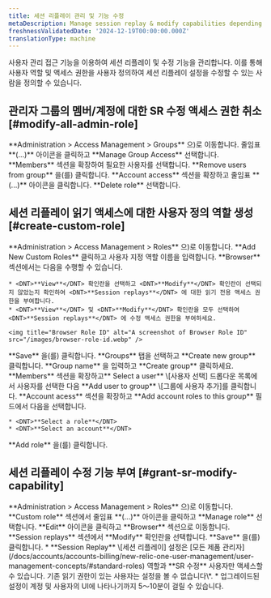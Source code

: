 ```yaml
---
title: 세션 리플레이 관리 및 기능 수정
metaDescription: Manage session replay & modify capabilities depending on the role
freshnessValidatedDate: '2024-12-19T00:00:00.000Z'
translationType: machine
---
```


사용자 관리 접근 기능을 이용하여 세션 리플레이 및 수정 기능을 관리합니다. 이를 통해 사용자 역할 및 액세스 권한을 사용자 정의하여 세션 리플레이 설정을 수정할 수 있는 사람을 정의할 수 있습니다.

## 관리자 그룹의 멤버/계정에 대한 SR 수정 액세스 권한 취소 [#modify-all-admin-role]

<Steps>
  <Step>
    <DNT>**Administration &gt; Access Management &gt; Groups**</DNT> 으)로 이동합니다.
  </Step>

  <Step>
    줄임표 **(...)** 아이콘을 클릭하고 <DNT>**Manage Group Access**</DNT> 선택합니다.
  </Step>

  <Step>
    <DNT>**Members**</DNT> 섹션을 확장하여 필요한 사용자를 선택합니다.
  </Step>

  <Step>
    <DNT>**Remove users from group**</DNT> 을(를) 클릭합니다.
  </Step>

  <Step>
    <DNT>**Account access**</DNT> 섹션을 확장하고 줄임표 **(...)** 아이콘을 클릭합니다.
  </Step>

  <Step>
    <DNT>**Delete role**</DNT> 선택합니다.
  </Step>
</Steps>

## 세션 리플레이 읽기 액세스에 대한 사용자 정의 역할 생성 [#create-custom-role]

<Steps>
  <Step>
    <DNT>**Administration &gt; Access Management &gt; Roles**</DNT> 으)로 이동합니다.
  </Step>

  <Step>
    <DNT>**Add New Custom Roles**</DNT> 클릭하고 사용자 지정 역할 이름을 입력합니다.
  </Step>

  <Step>
    <DNT>**Browser**</DNT> 섹션에서는 다음을 수행할 수 있습니다.

    * <DNT>**View**</DNT> 확인란을 선택하고 <DNT>**Modify**</DNT> 확인란이 선택되지 않았는지 확인하여 <DNT>**Session replays**</DNT> 에 대한 읽기 전용 액세스 권한을 부여합니다.
    * <DNT>**View**</DNT> 및 <DNT>**Modify**</DNT> 확인란을 모두 선택하여 <DNT>**Session replays**</DNT> 에 수정 액세스 권한을 부여하세요.

    <img title="Browser Role ID" alt="A screenshot of Browser Role ID" src="/images/browser-role-id.webp" />
  </Step>

  <Step>
    <DNT>**Save**</DNT> 을(를) 클릭합니다.
  </Step>

  <Step>
    <DNT>**Groups**</DNT> 탭을 선택하고 <DNT>**Create new group**</DNT> 클릭합니다.
  </Step>

  <Step>
    <DNT>**Group name**</DNT> 을 입력하고 <DNT>**Create group**</DNT> 클릭하세요.
  </Step>

  <Step>
    <DNT>**Members**</DNT> 섹션을 확장하고** Select a user** \[사용자 선택] 드롭다운 목록에서 사용자를 선택한 다음 **Add user to group** \[그룹에 사용자 추가]를 클릭합니다.
  </Step>

  <Step>
    <DNT>**Account acess**</DNT> 섹션을 확장하고 <DNT>**Add account roles to this group**</DNT> 필드에서 다음을 선택합니다.

    * <DNT>**Select a role**</DNT>
    * <DNT>**Select an account**</DNT>
  </Step>

  <Step>
    <DNT>**Add role**</DNT> 을(를) 클릭합니다.
  </Step>
</Steps>

## 세션 리플레이 수정 기능 부여 [#grant-sr-modify-capability]

<Steps>
  <Step>
    <DNT>**Administration &gt; Access Management &gt; Roles**</DNT> 으)로 이동합니다.
  </Step>

  <Step>
    <DNT>**Custom role**</DNT> 섹션에서 줄임표 **(...)** 아이콘을 클릭하고 <DNT>**Manage role**</DNT> 선택합니다.
  </Step>

  <Step>
    <DNT>**Edit**</DNT> 아이콘을 클릭하고 <DNT>**Browser**</DNT> 섹션으로 이동합니다.
  </Step>

  <Step>
    <DNT>**Session replays**</DNT> 섹션에서 <DNT>**Modify**</DNT> 확인란을 선택합니다.
  </Step>

  <Step>
    <DNT>**Save**</DNT> 을(를) 클릭합니다.
  </Step>
</Steps>

<Callout variant="important">
  * **Session Replay** \[세션 리플레이] 설정은 [모든 제품 관리자](/docs/accounts/accounts-billing/new-relic-one-user-management/user-management-concepts/#standard-roles) 역할과 **SR 수정** 사용자만 액세스할 수 있습니다. 기존 읽기 권한이 있는 사용자는 설정을 볼 수 없습니다\*.
  * 업그레이드된 설정이 계정 및 사용자의 UI에 나타나기까지 5〜10분이 걸릴 수 있습니다.
</Callout>